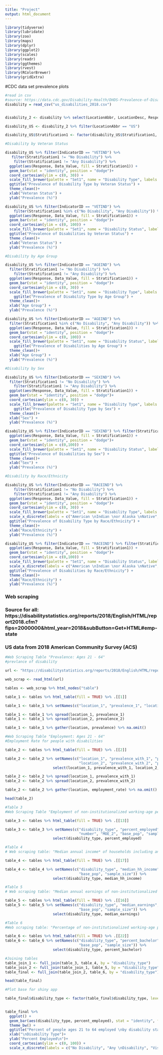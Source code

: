```yaml
---
title: "Project"
output: html_document
---
```


```r
library(tidyverse)
library(lubridate)
library(zoo)
library(maps)
library(dplyr)
library(ggplot2)
library(scales)
library(readr)
library(ggthemes)
library(rvest)
library(RColorBrewer)
library(gridExtra)
```

#CDC data set prevalence plots 

```r
#read in csv 
#source: https://data.cdc.gov/Disability-Health/DHDS-Prevalence-of-Disability-Status-and-Types-by-/qjg3-6acf
disability = read_csv("us_disabilities_2018.csv")


disability_2 <- disability %>% select(LocationAbbr, LocationDesc, Response, Data_Value_Type, Data_Value, StratificationCategory1, Stratification1, IndicatorID)

disability_US <- disability_2 %>% filter(LocationAbbr == "US") 

disability_US$Stratification1 <- factor(disability_US$Stratification1, levels = c("No Disability", "Any Disability", "Cognitive Disability", "Hearing Disability", "Mobility Disability", "Vision Disability", "Self-care Disability", "Independent Living Disability"))
```


```r
#Disability by Veteran Status

disability_US %>% filter(IndicatorID == "VETIND") %>%
   filter(Stratification1 != "No Disability") %>% 
    filter(Stratification1 != "Any Disability") %>%
  ggplot(aes(Response, Data_Value, fill = Stratification1)) +
  geom_bar(stat = "identity", position = "dodge")+
  coord_cartesian(ylim = c(0, 30)) +
  scale_fill_brewer(palette = "Set1", name = "Disability Type", labels = c("Cognitive", "Hearing", "Mobility", "Vision", "Self-care", "Independent Living")) +
  ggtitle("Prevalence of Disability Type by Veteran Status") +
  theme_clean()+
  xlab("Veteran Status") +
  ylab("Prevalence (%)") 

disability_US %>% filter(IndicatorID == "VETIND") %>%
    filter(Stratification1 %in% c("No Disability", "Any Disability")) %>%
  ggplot(aes(Response, Data_Value, fill = Stratification1)) +
  geom_bar(stat = "identity", position = "dodge")+
  coord_cartesian(ylim = c(0, 100)) +
  scale_fill_brewer(palette = "Set1", name = "Disability Status", labels = c("No Disability", "Any Disability")) +
  ggtitle("Prevalence of Disabilities by Veteran Status") +
  theme_clean()+
  xlab("Veteran Status") +
  ylab("Prevalence (%)")
```


```r
#Disability by Age Group 

disability_US %>% filter(IndicatorID == "AGEIND") %>%
  filter(Stratification1 != "No Disability") %>% 
    filter(Stratification1 != "Any Disability") %>%
  ggplot(aes(Response, Data_Value, fill = Stratification1)) +
  geom_bar(stat = "identity", position = "dodge")+
  coord_cartesian(ylim = c(0, 30)) +
  scale_fill_brewer(palette = "Set1", name = "Disability Type", labels = c("Cognitive", "Hearing", "Mobility", "Vision", "Self-care", "Independent Living")) +
    ggtitle("Prevalence of Disability Type by Age Group") +
  theme_clean()+
  xlab("Age Group") +
  ylab("Prevalence (%)") 

disability_US %>% filter(IndicatorID == "AGEIND") %>%
  filter(Stratification1 %in% c("No Disability", "Any Disability")) %>%
  ggplot(aes(Response, Data_Value, fill = Stratification1)) +
  geom_bar(stat = "identity", position = "dodge")+
  coord_cartesian(ylim = c(0, 100)) +
  scale_fill_brewer(palette = "Set1", name = "Disability Status", labels = c("No Disability", "Any Disability")) +
    ggtitle("Prevalence of Disabilities by Age Group") +
  theme_clean()+
  xlab("Age Group") +
  ylab("Prevalence (%)")
```


```r
#Disability by Sex

disability_US %>% filter(IndicatorID == "SEXIND") %>%
  filter(Stratification1 != "No Disability") %>% 
    filter(Stratification1 != "Any Disability") %>%
  ggplot(aes(Response, Data_Value, fill = Stratification1)) +
  geom_bar(stat = "identity", position = "dodge")+
  coord_cartesian(ylim = c(0, 30)) +
  scale_fill_brewer(palette = "Set1", name = "Disability Type", labels = c("Cognitive", "Hearing", "Mobility", "Vision", "Self-care", "Independent Living"))+
    ggtitle("Prevalence of Disability Type by Sex") +
  theme_clean()+
  xlab("Sex") +
  ylab("Prevalence (%)")  

disability_US %>% filter(IndicatorID == "SEXIND") %>% filter(Stratification1 %in% c("No Disability", "Any Disability")) %>%
  ggplot(aes(Response, Data_Value, fill = Stratification1)) +
  geom_bar(stat = "identity", position = "dodge")+
  coord_cartesian(ylim = c(0,100)) +
  scale_fill_brewer(palette = "Set1", name = "Disability Status", labels = c("No Disability", "Any Disability")) +
  ggtitle("Prevalence of Disabilities by Sex") +
  theme_clean()+
  xlab("Sex") +
  ylab("Prevalence (%)")
```


```r
#Disability by Race/Ethnicity

disability_US %>% filter(IndicatorID == "RACEIND") %>% 
    filter(Stratification1 != "No Disability") %>% 
    filter(Stratification1 != "Any Disability") %>%
  ggplot(aes(Response, Data_Value, fill = Stratification1)) +
  geom_bar(stat = "identity", position = "dodge")+
  coord_cartesian(ylim = c(0, 30)) +
  scale_fill_brewer(palette = "Set1", name = "Disability Type", labels = c("Cognitive", "Hearing", "Mobility", "Vision", "Self-care", "Independent Living")) +
  scale_x_discrete(labels = c("American \nIndian \nor Alaska \nNative", "Native \nHawaiian \nor Other \nPacific \nIslander", "Black", "White", "Asian", "Hispanic", "Other / \nMultirace"))+
  ggtitle("Prevalence of Disability Type by Race/Ethnicity") +
  theme_clean()+
  xlab("Race/Ethnicity") +
  ylab("Prevalence (%)")

disability_US %>% filter(IndicatorID == "RACEIND") %>% filter(Stratification1 %in% c("No Disability", "Any Disability")) %>%
  ggplot(aes(Response, Data_Value, fill = Stratification1)) +
  geom_bar(stat = "identity", position = "dodge")+
  coord_cartesian(ylim = c(0,100)) +
  scale_fill_brewer(palette = "Set1", name = "Disability Status", labels = c("No Disability", "Any Disability")) +
  scale_x_discrete(labels = c("American \nIndian \nor Alaska \nNative", "Native \nHawaiian \nor Other \nPacific \nIslander", "Black", "White", "Asian", "Hispanic", "Other / \nMultirace"))+
  ggtitle("Prevalence of Disabilities by Race/Ethnicity") +
  theme_clean()+
  xlab("Race/Ethnicity") +
  ylab("Prevalence (%)")

```

### Web scraping 
### Source for all: https://disabilitystatistics.org/reports/2018/English/HTML/report2018.cfm?fips=2000000&html_year=2018&subButton=Get+HTML#emp-state
### US data from 2018 American Community Survey (ACS)


```r
#Web Scraping Table "Prevalence: Ages 21 - 64"
#prevlance of disability 

url <- "https://disabilitystatistics.org/reports/2018/English/HTML/report2018.cfm?fips=2000000&html_year=2018&subButton=Get+HTML#emp-state"

web_scrap <- read_html(url)

tables <- web_scrap %>% html_nodes("table")

table_1 <- tables %>% html_table(fill = TRUE) %>% .[[1]] 

table_1 <- table_1 %>% setNames(c("location_1", "prevalence_1", "location_2", "prevalence_2")) 

table_1 <- table_1 %>% spread(location_1, prevalence_1)
table_1 <- table_1 %>% spread(location_2, prevalence_2)

table_1 <- table_1 %>% gather(location, prevalence) %>% na.omit()
```


```r
#Web Scraping Table "Employment: Ages 21 - 64"
#Employment Rate for people with disabilities 

table_2 <- tables %>% html_table(fill = TRUE) %>% .[[2]] 

table_2 <- table_2 %>% setNames(c("location_1", "prevalence_with_1", "prevalence_without_1", 
                                  "location_2", "prevalence_with_2", "prevalence_without_2")) %>%
                      select(location_1, prevalence_with_1, location_2, prevalence_with_2)

table_2 <- table_2 %>% spread(location_1, prevalence_with_1)
table_2 <- table_2 %>% spread(location_2, prevalence_with_2)

table_2 <- table_2 %>% gather(location, employment_rate) %>% na.omit()

head(table_2)
```


```r
#Table 3
#Web Scraping Table "Employment of non-institutionalized working-age people (ages 21 to 64) by disability status in the United States in 2018"

table_3 <- tables %>% html_table(fill = TRUE) %>% .[[13]] 

table_3 <- table_3 %>% setNames(c("disability_type", "percent_employed", "MOE", 
                                  "number", "MOE_2", "base_pop", "sample_size")) %>%
                      select(disability_type, percent_employed)

#Table 4
# Web scraping table: "Median annual income* of households including any working-age people (ages 21 to 64) by disability status in the United States in 2018"

table_4 <- tables %>% html_table(fill = TRUE) %>% .[[17]] 

table_4 <- table_4 %>% setNames(c("disability_type", "median_hh_income", "MOE", 
                                  "base_pop", "sample_size")) %>%
                      select(disability_type, median_hh_income)

#Table 5
# Web scraping table: "Median annual earnings of non-institutionalized working-age people (ages 21 to 64) who work full-time/full-year by disability status in the United States in 2018"

table_5 <- tables %>% html_table(fill = TRUE) %>% .[[16]] 
table_5 <- table_5 %>% setNames(c("disability_type", "median_earnings", "MOE", 
                                  "base_pop", "sample_size")) %>%
                      select(disability_type, median_earnings)

#Table 6
#Web scraping table: "Percentage of non-institutionalized working-age people (ages 21 to 64) with a Bachelor's degree or more by disability status in the United States in 2018"

table_6 <- tables %>% html_table(fill = TRUE) %>% .[[22]] 
table_6 <- table_6 %>% setNames(c("disability_type", "percent_bachelor", "MOE", "number", "MOE", 
                                  "base_pop", "sample_size")) %>%
                      select(disability_type, percent_bachelor)

#Joining tables
table_join_1 <- full_join(table_3, table_4, by = "disability_type")
table_join_2 <- full_join(table_join_1, table_5, by = "disability_type")
table_final <- full_join(table_join_2, table_6, by = "disability_type")

head(table_final)
```

```r
#Plot base for shiny app

table_final$disability_type <- factor(table_final$disability_type, levels = c("No Disability", "Any Disability", "Visual", "Hearing", "Ambulatory", "Cognitive", "Self-Care", "Independent Living"))
      

table_final %>%
  ggplot() +
  geom_bar(aes(disability_type, percent_employed), stat = "identity", fill = "dark blue")+
  theme_bw() +
  ggtitle("Percent of people ages 21 to 64 employed \nby disability status in the United States in 2018") +
  xlab("\nDisability Type")+
  ylab("Percent Employed\n")+
  coord_cartesian(ylim = c(0, 100)) +
  scale_x_discrete(labels = c("No Disability", "Any \nDisability", "Visual", "Hearing", "Ambulatory", "Cognitive", "Self-Care", "Independent \nLiving"))
```


















